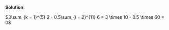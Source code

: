 \color{blue}

**Solution**:

$3\sum_{k = 1}^{5} 2 - 0.5\sum_{i = 2}^{11} 6 = 3 \times 10 - 0.5 \times 60 = 0$

\color{black}